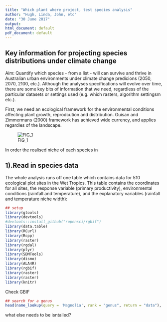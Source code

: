 ```yaml
---
title: "Which plant where project, test species analysis"
author: "Hugh, Linda, John, etc"
date: "30 June 2017"
output:
html_document: default
pdf_document: default
---
```



#########################################################################################################
## Key information for projecting species distributions under climate change 
#########################################################################################################


Aim: Quantify which species - from a list - will can survive and thrive in Australian urban environments
under climate change predicions (2050, 2070, 2100, etc.). Although the analyses specifications will evolve
over time, there are some key bits of information that we need, regardless of the particular datasets or 
settings used (e.g. which rasters, algorithm settingsm etc.).

First, we need an ecological framework for the environmental conditions affecting plant growth, reprodcution 
and distribution. Guisan and Zimmermans (2000) framework has achieved wide currency, and applies regardles 
of the landscape. 


\newpage 
![FIG_1](output/Figures/FIG_CONCEPT/Guisan_Zimmerman_framework.png)



In order the realised niche of each species in 







#########################################################################################################
## 1).Read in species data
#########################################################################################################


The whole analysis runs off one table which contains data for 510 ecological plot sites in the Wet Tropics. 
This table contains the coordinates for all sites, the response variable (primary productivity), environmental 
conditions (rainfall and temperature), and the explanatory variables (rainfall and temperature niche width): 


```r

## setup 
library(gtools)
library(devtools)
#devtools::install_github("ropensci/rgbif")
library(data.table)
library(RCurl)
library(Rcpp)
library(raster)
library(rgdal)
library(plyr)
library(SDMTools)
library(dismo)
library(ALA4R)
library(rgbif)
library(raster)
library(raster)
library(knitr)


```


Check GBIF


```r

## search for a genus
head(name_lookup(query = 'Magnolia', rank = "genus", return = "data"), 20)

```


what else needs to be isntalled?


